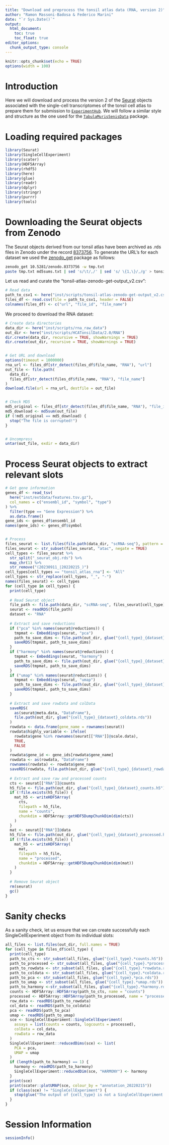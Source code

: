 ```yaml
---
title: "Download and preprocess the tonsil atlas data (RNA, version 2)"
author: "Ramon Massoni-Badosa & Federico Marini"
date: "`r Sys.Date()`"
output:
  html_document:
    toc: true
    toc_float: true
editor_options: 
  chunk_output_type: console
---
```


```r
knitr::opts_chunk$set(echo = TRUE)
options(width = 100)
```


# Introduction

Here we will download and process the version 2 of the [Seurat](https://zenodo.org/record/8373756) objects associated with the single-cell transcriptomes of the tonsil cell atlas to prepare them for submission to [`ExperimentHub`](https://bioconductor.org/packages/release/bioc/html/ExperimentHub.html). We will follow a similar style and structure as the one used for the [`TabulaMurisSenisData`](https://github.com/fmicompbio/TabulaMurisSenisData) package.



# Loading required packages

```r
library(Seurat)
library(SingleCellExperiment)
library(scater)
library(HDF5Array)
library(rhdf5)
library(here)
library(glue)
library(readr)
library(dplyr)
library(stringr)
library(purrr)
library(tools)
```


# Downloading the Seurat objects from Zenodo

The Seurat objects derived from our tonsil atlas have been archived as .rds files in Zenodo under the record [8373756](https://zenodo.org/record/8373756). To generate the URL's for each dataset we used the [zenodo_get](https://github.com/dvolgyes/zenodo_get) package as follows:

```bash
zenodo_get 10.5281/zenodo.8373756 -w tmp.txt
paste tmp.txt md5sums.txt | sed 's/\t/,/' | sed 's/ \{1,\}/,/g' > tonsil-atlas-zenodo-get-output_v2.csv
```


Let us read and curate the "tonsil-atlas-zenodo-get-output_v2.csv":

```r
# Read data
path_to_csv1 <- here("inst/scripts/tonsil-atlas-zenodo-get-output_v2.csv")
files_df <- read.csv(file = path_to_csv1, header = FALSE)
colnames(files_df) <- c("url", "file_id", "file_name")
```

We proceed to download the RNA dataset:

```r
# Create data directories
data_dir <- here("inst/scripts/rna_raw_data")
out_dir <- here("inst/scripts/HCATonsilData/2.0/RNA")
dir.create(data_dir, recursive = TRUE, showWarnings = TRUE)
dir.create(out_dir, recursive = TRUE, showWarnings = TRUE)


# Get URL and download
options(timeout = 1000000)
rna_url <- files_df[str_detect(files_df$file_name, "RNA"), "url"]
out_file <- file.path(
  data_dir,
  files_df[str_detect(files_df$file_name, "RNA"), "file_name"]
)
download.file(url = rna_url, destfile = out_file)


# Check MD5
md5_original <- files_df[str_detect(files_df$file_name, "RNA"), "file_id"]
md5_download <- md5sum(out_file)
if (!md5_original == md5_download) {
  stop("The file is corrupted!")
}


# Uncompress
untar(out_file, exdir = data_dir)
```


# Process Seurat objects to extract relevant slots

```r
# Get gene information
genes_df <- read_tsv(
  here("inst/extdata/features.tsv.gz"),
  col_names = c("ensembl_id", "symbol", "type")
) %>%
  filter(type == "Gene Expression") %>%
  as.data.frame()
gene_ids <- genes_df$ensembl_id
names(gene_ids) <- genes_df$symbol


# Process
files_seurat <- list.files(file.path(data_dir, "scRNA-seq"), pattern = "rds")
files_seurat <- str_subset(files_seurat, "atac", negate = TRUE)
cell_types <- files_seurat %>%
  str_split("_seurat_obj.rds") %>%
  map_chr(1) %>%
  str_remove("(20230911_|20220215_)")
cell_types[cell_types == "tonsil_atlas_rna"] <- "All"
cell_types <- str_replace(cell_types, "_", "-")
names(files_seurat) <- cell_types
for (cell_type in cell_types) {
  print(cell_type)
  
  # Read Seurat object
  file_path <- file.path(data_dir, "scRNA-seq", files_seurat[cell_type])
  seurat <- readRDS(file_path)
  dataset <- "RNA"
  
  # Extract and save reductions
  if ("pca" %in% names(seurat@reductions)) {
    tmpmat <- Embeddings(seurat, "pca")
    path_to_save_dims <- file.path(out_dir, glue("{cell_type}_{dataset}_pca.rds"))
    saveRDS(tmpmat, path_to_save_dims)
  }
  if ("harmony" %in% names(seurat@reductions)) {
    tmpmat <- Embeddings(seurat, "harmony")
    path_to_save_dims <- file.path(out_dir, glue("{cell_type}_{dataset}_harmony.rds"))
    saveRDS(tmpmat, path_to_save_dims)
  }
  if ("umap" %in% names(seurat@reductions)) {
    tmpmat <- Embeddings(seurat, "umap")
    path_to_save_dims <- file.path(out_dir, glue("{cell_type}_{dataset}_umap.rds"))
    saveRDS(tmpmat, path_to_save_dims)
  }
  
  # Extract and save rowData and colData
  saveRDS(
    as(seurat@meta.data, "DataFrame"),
    file.path(out_dir, glue("{cell_type}_{dataset}_coldata.rds"))
  )
  rowdata <- data.frame(gene_name = rownames(seurat))
  rowdata$highly_variable <- ifelse(
    rowdata$gene %in% rownames(seurat[["RNA"]]@scale.data),
    TRUE,
    FALSE
  )
  rowdata$gene_id <- gene_ids[rowdata$gene_name]
  rowdata <- as(rowdata, "DataFrame")
  rownames(rowdata) <- rowdata$gene_name
  saveRDS(rowdata, file.path(out_dir, glue("{cell_type}_{dataset}_rowdata.rds")))
  
  # Extract and save raw and processed counts
  cts <- seurat[["RNA"]]@counts
  h5_file <- file.path(out_dir, glue("{cell_type}_{dataset}_counts.h5"))
  if (!file.exists(h5_file)) {
    mat_h5 <- writeHDF5Array(
      cts,
      filepath = h5_file,
      name = "counts",
      chunkdim = HDF5Array::getHDF5DumpChunkDim(dim(cts))
    )
  }
  mat <- seurat[["RNA"]]@data
  h5_file <- file.path(out_dir, glue("{cell_type}_{dataset}_processed.h5"))
  if (!file.exists(h5_file)) {
    mat_h5 <- writeHDF5Array(
      mat,
      filepath = h5_file,
      name = "processed",
      chunkdim = HDF5Array::getHDF5DumpChunkDim(dim(mat))
    )
  }
  
  # Remove Seurat object
  rm(seurat)
  gc()
}
```


# Sanity checks

As a sanity check, let us ensure that we can create successfully each SingleCellExperiment object from its individual slots:

```r
all_files <- list.files(out_dir, full.names = TRUE)
for (cell_type in files_df$cell_type) {
  print(cell_type)
  path_to_cts <- str_subset(all_files, glue("{cell_type}.*counts.h5"))
  path_to_processed <- str_subset(all_files, glue("{cell_type}.*processed.h5"))
  path_to_rowdata <- str_subset(all_files, glue("{cell_type}.*rowdata.rds"))
  path_to_coldata <- str_subset(all_files, glue("{cell_type}.*coldata.rds"))
  path_to_pca <- str_subset(all_files, glue("{cell_type}.*pca.rds"))
  path_to_umap <- str_subset(all_files, glue("{cell_type}.*umap.rds"))
  path_to_harmony <-str_subset(all_files, glue("{cell_type}.*harmony.rds"))
  counts <- HDF5Array::HDF5Array(path_to_cts, name = "counts")
  processed <- HDF5Array::HDF5Array(path_to_processed, name = "processed")
  row_data <- readRDS(path_to_rowdata)
  col_data <- readRDS(path_to_coldata)
  pca <- readRDS(path_to_pca)
  umap <- readRDS(path_to_umap)
  sce <- SingleCellExperiment::SingleCellExperiment(
    assays = list(counts = counts, logcounts = processed),
    colData = col_data,
    rowData = row_data
  )
  SingleCellExperiment::reducedDims(sce) <- list(
    PCA = pca,
    UMAP = umap
  )
  if (length(path_to_harmony) == 1) {
    harmony <- readRDS(path_to_harmony)
    SingleCellExperiment::reducedDim(sce, "HARMONY") <- harmony
  }
  print(sce)
  print(scater::plotUMAP(sce, colour_by = "annotation_20220215"))
  if (class(sce) != "SingleCellExperiment") {
    stop(glue("The output of {cell_type} is not a SingleCellExperiment!"))
  }
}
```


# Session Information

```r
sessionInfo()
```

